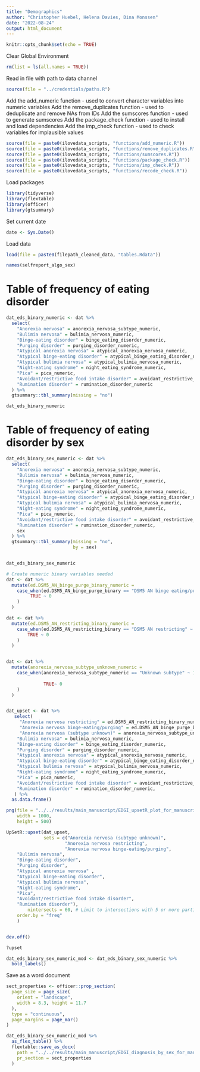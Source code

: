 ```yaml
---
title: "Demographics"
author: "Christopher Huebel, Helena Davies, Dina Monssen"
date: "2022-08-24"
output: html_document
---
```


```r
knitr::opts_chunk$set(echo = TRUE)
```

Clear Global Environment
```r
rm(list = ls(all.names = TRUE)) 
```

Read in file with path to data channel
```r
source(file = "../credentials/paths.R")
```

Add the add_numeric function - used to convert character variables into numeric variables
Add the remove_duplicates function - used to deduplicate and remove NAs from IDs
Add the sumscores function - used to generate sumscores
Add the package_check function - used to install and load dependencies
Add the imp_check function - used to check variables for implausible values
```r
source(file = paste0(ilovedata_scripts, "functions/add_numeric.R"))
source(file = paste0(ilovedata_scripts, "functions/remove_duplicates.R"))
source(file = paste0(ilovedata_scripts, "functions/sumscores.R"))
source(file = paste0(ilovedata_scripts, "functions/package_check.R"))
source(file = paste0(ilovedata_scripts, "functions/imp_check.R"))
source(file = paste0(ilovedata_scripts, "functions/recode_check.R"))
```

Load packages
```r
library(tidyverse)
library(flextable)
library(officer)
library(gtsummary)
```

Set current date
```r
date <- Sys.Date()
```

Load data
```r
load(file = paste0(filepath_cleaned_data, "tables.Rdata"))
```

```r
names(selfreport_algo_sex)
```

# Table of frequency of eating disorder
```r
dat_eds_binary_numeric <- dat %>%
  select(
    "Anorexia nervosa" = anorexia_nervosa_subtype_numeric,
    "Bulimia nervosa" = bulimia_nervosa_numeric,
    "Binge-eating disorder" = binge_eating_disorder_numeric,
    "Purging disorder" = purging_disorder_numeric,
    "Atypical anorexia nervosa" = atypical_anorexia_nervosa_numeric,
    "Atypical binge-eating disorder" = atypical_binge_eating_disorder_numeric,
    "Atypical bulimia nervosa" = atypical_bulimia_nervosa_numeric,
    "Night-eating syndrome" = night_eating_syndrome_numeric,
    "Pica" = pica_numeric,
    "Avoidant/restrictive food intake disorder" = avoidant_restrictive_food_intake_disorder_numeric,
    "Rumination disorder" = rumination_disorder_numeric
  ) %>%
  gtsummary::tbl_summary(missing = "no")

dat_eds_binary_numeric
```

# Table of frequency of eating disorder by sex
```r
dat_eds_binary_sex_numeric <- dat %>%
  select(
    "Anorexia nervosa" = anorexia_nervosa_subtype_numeric,
    "Bulimia nervosa" = bulimia_nervosa_numeric,
    "Binge-eating disorder" = binge_eating_disorder_numeric,
    "Purging disorder" = purging_disorder_numeric,
    "Atypical anorexia nervosa" = atypical_anorexia_nervosa_numeric,
    "Atypical binge-eating disorder" = atypical_binge_eating_disorder_numeric,
    "Atypical bulimia nervosa" = atypical_bulimia_nervosa_numeric,
    "Night-eating syndrome" = night_eating_syndrome_numeric,
    "Pica" = pica_numeric,
    "Avoidant/restrictive food intake disorder" = avoidant_restrictive_food_intake_disorder_numeric,
    "Rumination disorder" = rumination_disorder_numeric,
    sex
  ) %>%
  gtsummary::tbl_summary(missing = "no",
                         by = sex)


dat_eds_binary_sex_numeric
```

```r
# Create numeric binary variables needed
dat <- dat %>% 
  mutate(ed.DSM5_AN_binge_purge_binary_numeric = 
    case_when(ed.DSM5_AN_binge_purge_binary == "DSM5 AN binge eating/purging" ~ 1,
         TRUE ~ 0
    )
  )

dat <- dat %>% 
  mutate(ed.DSM5_AN_restricting_binary_numeric = 
    case_when(ed.DSM5_AN_restricting_binary == "DSM5 AN restricting" ~ 1,
        TRUE ~ 0
    )
  )


dat <- dat %>% 
  mutate(anorexia_nervosa_subtype_unknown_numeric = 
    case_when(anorexia_nervosa_subtype_numeric == "Unknown subtype" ~ 1,
         
              TRUE~ 0
    )
  )


dat_upset <- dat %>% 
   select(
     "Anorexia nervosa restricting" = ed.DSM5_AN_restricting_binary_numeric,
     "Anorexia nervosa binge-eating/purging" = ed.DSM5_AN_binge_purge_binary_numeric,
     "Anorexia nervosa (subtype unknown)" = anorexia_nervosa_subtype_unknown_numeric,
    "Bulimia nervosa" = bulimia_nervosa_numeric,
    "Binge-eating disorder" = binge_eating_disorder_numeric,
    "Purging disorder" = purging_disorder_numeric,
    "Atypical anorexia nervosa" = atypical_anorexia_nervosa_numeric,
    "Atypical binge-eating disorder" = atypical_binge_eating_disorder_numeric,
    "Atypical bulimia nervosa" = atypical_bulimia_nervosa_numeric,
    "Night-eating syndrome" = night_eating_syndrome_numeric,
    "Pica" = pica_numeric,
    "Avoidant/restrictive food intake disorder" = avoidant_restrictive_food_intake_disorder_numeric,
    "Rumination disorder" = rumination_disorder_numeric,
   ) %>%
  as.data.frame()

png(file = "../../results/main_manuscript/EDGI_upsetR_plot_for_manuscript.png",
    width = 1000,
    height = 500)

UpSetR::upset(dat_upset,
              sets = c("Anorexia nervosa (subtype unknown)",
                      "Anorexia nervosa restricting",
                      "Anorexia nervosa binge-eating/purging",
    "Bulimia nervosa",
    "Binge-eating disorder",
    "Purging disorder",
    "Atypical anorexia nervosa" ,
    "Atypical binge-eating disorder",
    "Atypical bulimia nervosa",
    "Night-eating syndrome",
    "Pica",
    "Avoidant/restrictive food intake disorder",
    "Rumination disorder"),
        nintersects = 60, # Limit to intersections with 5 or more participants
    order.by = "freq"
    ) 


dev.off()

?upset
```

```r
dat_eds_binary_sex_numeric_mod <- dat_eds_binary_sex_numeric %>% 
  bold_labels() 
```

Save as a word document
```r
sect_properties <- officer::prop_section(
  page_size = page_size(
    orient = "landscape",
    width = 8.3, height = 11.7
  ),
  type = "continuous",
  page_margins = page_mar()
)
```

```r
dat_eds_binary_sex_numeric_mod %>%
  as_flex_table() %>%
  flextable::save_as_docx(
    path = "../../results/main_manuscript/EDGI_diagnosis_by_sex_for_manuscript.docx",
    pr_section = sect_properties
  )
```
